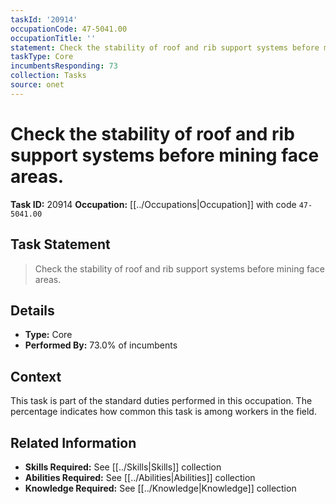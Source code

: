 ```yaml
---
taskId: '20914'
occupationCode: 47-5041.00
occupationTitle: ''
statement: Check the stability of roof and rib support systems before mining face areas.
taskType: Core
incumbentsResponding: 73
collection: Tasks
source: onet
---
```

# Check the stability of roof and rib support systems before mining face areas.

**Task ID:** 20914
**Occupation:** [[../Occupations|Occupation]] with code `47-5041.00`

## Task Statement

> Check the stability of roof and rib support systems before mining face areas.

## Details

- **Type:** Core
- **Performed By:** 73.0% of incumbents

## Context

This task is part of the standard duties performed in this occupation. The percentage indicates how common this task is among workers in the field.

## Related Information

- **Skills Required:** See [[../Skills|Skills]] collection
- **Abilities Required:** See [[../Abilities|Abilities]] collection
- **Knowledge Required:** See [[../Knowledge|Knowledge]] collection
